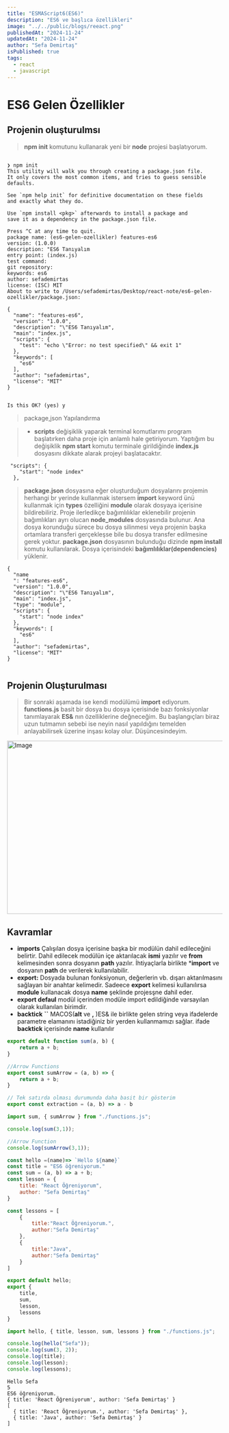 ```yaml
---
title: "ESMAScript6(ES6)"
description: "ES6 ve başlıca özellikleri"
image: "../../public/blogs/reeact.png"
publishedAt: "2024-11-24"
updatedAt: "2024-11-24"
author: "Sefa Demirtaş"
isPublished: true
tags:
  - react
  - javascript
---
```



# ES6 Gelen Özellikler

## Projenin oluşturulmsı

> **npm init** komutunu kullanarak yeni bir **node** projesi başlatıyorum.

```terminal title="console"

❯ npm init
This utility will walk you through creating a package.json file.
It only covers the most common items, and tries to guess sensible defaults.

See `npm help init` for definitive documentation on these fields
and exactly what they do.

Use `npm install <pkg>` afterwards to install a package and
save it as a dependency in the package.json file.

Press ^C at any time to quit.
package name: (es6-gelen-ozellikler) features-es6
version: (1.0.0) 
description: "ES6 Tanıyalım
entry point: (index.js) 
test command: 
git repository: 
keywords: es6
author: sefademirtas
license: (ISC) MIT
About to write to /Users/sefademirtas/Desktop/react-note/es6-gelen-ozellikler/package.json:

{
  "name": "features-es6",
  "version": "1.0.0",
  "description": "\"ES6 Tanıyalım",
  "main": "index.js",
  "scripts": {
    "test": "echo \"Error: no test specified\" && exit 1"
  },
  "keywords": [
    "es6"
  ],
  "author": "sefademirtas",
  "license": "MIT"
}


Is this OK? (yes) y

```
> package,json Yapılandırma

> - **scripts** değişiklik yaparak terminal komutlarımı  program başlatırken  daha proje için anlamlı hale getiriyorum.
> Yaptığım bu değişiklik **npm start** komutu terminale girildiğinde **index.js** dosyasını dikkate alarak projeyi başlatacaktır.


```terminal title="console"
 "scripts": {
    "start": "node index"
  }, 

```

> **package.json** dosyasına eğer oluşturduğum dosyalarını projemin herhangi br yerinde kullanmak istersem **import** keyword ünü kullanmak için **types** özelliğini **module** olarak dosyaya içerisine bildirebiliriz. Proje ilerledikçe bağımlılıklar eklenebilir projenin bağımlıkları ayrı olucan **node_modules** dosyasında bulunur. Ana dosya korunduğu sürece bu dosya silinmesi veya projenin başka ortamlara transferi gerçekleşse bile bu dosya transfer edilmesine gerek yoktur. **package.json** dosyasının bulunduğu dizinde **npm install** komutu kullanılarak. Dosya içerisindeki **bağımlılıklar(dependencies)** yüklenir.

```terminal title="console"
{
  "name
  ": "features-es6",
  "version": "1.0.0",
  "description": "\"ES6 Tanıyalım",
  "main": "index.js",
  "type": "module",
  "scripts": {
    "start": "node index"
  },
  "keywords": [
    "es6"
  ],
  "author": "sefademirtas",
  "license": "MIT"
}


```
## Projenin Oluşturulması

> Bir sonraki aşamada ise kendi modülümü **import** ediyorum. **functions.js** basit bir dosya bu dosya içerisinde bazı fonksiyonlar tanımlayarak **ES&** nın özelliklerine değneceğim. Bu başlangıçları biraz uzun tutmamın sebebi ise neyin nasıl yapıldığını temelden anlayabilirsek üzerine inşası kolay olur. Düşüncesindeyim.

<Image
  src="/blogs/es6-file.png"
  width="718"
  height="404"
  alt="Image"
  sizes="100vw"
/>

## Kavramlar
- **imports** Çalışılan dosya içerisine başka bir modülün dahil edileceğini belirtir. Dahil edilecek modülün içe aktarılacak **ismi** yazılır ve **from** kelimesinden sonra dosyanın **path** yazılır. İhtiyaçlarla birlikte ***import** ve dosyanın **path** de verilerek kullanılabilir.
-  **export:** Dosyada bulunan fonksiyonun, değerlerin vb. dışarı aktarılmasını sağlayan bir anahtar kelimedir. Sadeece **export** kelimesi kullanılırsa **module** kullanacak dosya **name** şeklinde projesşne dahil eder.
-  **export defaul** modül içerinden modüle import edildiğinde varsayılan olarak kullanılan birimdir.
- **backtick** **``** MACOS(**alt** ve **,**  )ES& ile birlikte gelen string veya ifadelerde parametre elamanını istadiğiniz bir yerden kullanmamızı sağlar. ifade **backtick** içerisinde **name** kullanılır

```javascript title="functions.js"
export default function sum(a, b) {
    return a + b;
}

//Arrow Functions
export const sumArrow = (a, b) => {
    return a + b;
}

// Tek satırda olması durumunda daha basit bir gösterim
export const extraction = (a, b) => a - b
```

```javascript title="index.js"
import sum, { sumArrow } from "./functions.js";

console.log(sum(3,1));

//Arrow Function
console.log(sumArrow(3,1));
```

```javascript title="functions.js"
const hello =(name)=> `Hello ${name}`
const title = "ES6 öğreniyorum."
const sum = (a, b) => a + b;
const lesson = {
    title: "React Öğreniyorum",
    author: "Sefa Demirtaş"
}

const lessons = [
    {
        title:"React Öğreniyorum.",
        author:"Sefa Demirtaş"
    },
    {
        title:"Java",
        author:"Sefa Demirtaş"
    }
]

export default hello;
export {
    title,
    sum,
    lesson,
    lessons
}


```

```javascript title="index.js"
import hello, { title, lesson, sum, lessons } from "./functions.js";

console.log(hello("Sefa"));
console.log(sum(3, 2));
console.log(title);
console.log(lesson);
console.log(lessons);
```

```terminal title="console"
Hello Sefa
5
ES6 öğreniyorum.
{ title: 'React Öğreniyorum', author: 'Sefa Demirtaş' }
[
  { title: 'React Öğreniyorum.', author: 'Sefa Demirtaş' },
  { title: 'Java', author: 'Sefa Demirtaş' }
]
```

